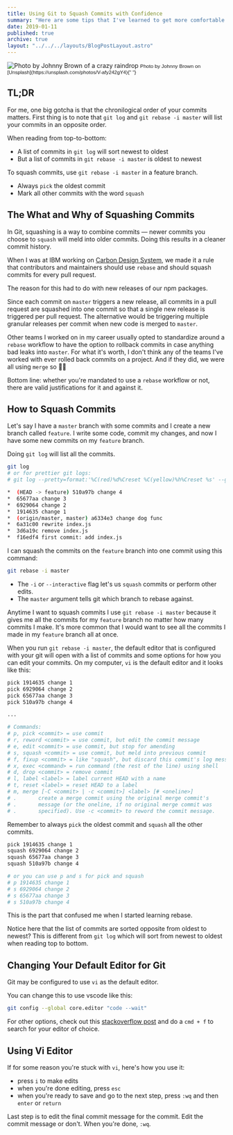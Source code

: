```yaml
---
title: Using Git to Squash Commits with Confidence
summary: "Here are some tips that I've learned to get more comfortable squashing and rebasing in git."
date: 2019-01-11
published: true
archive: true
layout: "../../../layouts/BlogPostLayout.astro"
---
```



<img src={imgSrc} alt="Photo by Johnny Brown of a crazy raindrop" />

<small style="font-family: Karla, sans-serif;">
  Photo by Johnny Brown on
  [Unsplash](https://unsplash.com/photos/V-afy242gY4){" "}
</small>

## TL;DR

For me, one big gotcha is that the chronilogical order of your commits matters. First thing is to note that `git log` and `git rebase -i master` will list your commits in an opposite order.

When reading from top-to-bottom:

- A list of commits in `git log` will sort newest to oldest
- But a list of commits in `git rebase -i master` is oldest to newest

To squash commits, use `git rebase -i master` in a feature branch.

- Always `pick` the oldest commit
- Mark all other commits with the word `squash`

## The What and Why of Squashing Commits

In Git, squashing is a way to combine commits &mdash; newer commits you choose to `squash` will meld into older commits. Doing this results in a cleaner commit history.

When I was at IBM working on [Carbon Design System](https://www.carbondesignsystem.com/), we made it a rule that contributors and maintainers should use `rebase` and should squash commits for every pull request.

The reason for this had to do with new releases of our npm packages.

Since each commit on `master` triggers a new release, all commits in a pull request are squashed into one commit so that a single new release is triggered per pull request. The alternative would be triggering multiple granular releases per commit when new code is merged to `master`.

Other teams I worked on in my career usually opted to standardize around a `rebase` workflow to have the option to rollback commits in case anything bad leaks into `master`. For what it's worth, I don't think any of the teams I've worked with ever rolled back commits on a project. And if they did, we were all using `merge` so 🤷‍♀️

Bottom line: whether you're mandated to use a `rebase` workflow or not, there are valid justifications for it and against it.

## How to Squash Commits

Let's say I have a `master` branch with some commits and I create a new branch called `feature`. I write some code, commit my changes, and now I have some new commits on my `feature` branch.

Doing `git log` will list all the commits.

```bash
git log
# or for prettier git logs:
# git log --pretty=format:'%C(red)%d%Creset %C(yellow)%h%Creset %s' --graph --abbrev-commit
```

```bash
*  (HEAD -> feature) 510a97b change 4
*  65677aa change 3
*  6929064 change 2
*  1914635 change 1
*  (origin/master, master) a6334e3 change dog func
*  6a31c00 rewrite index.js
*  3d6a19c remove index.js
*  f16edf4 first commit: add index.js
```

I can squash the commits on the `feature` branch into one commit using this command:

```bash
git rebase -i master
```

- The `-i` or `--interactive` flag let's us `squash` commits or perform other edits.
- The `master` argument tells git which branch to rebase against.

Anytime I want to squash commits I use `git rebase -i master` because it gives me all the commits for my `feature` branch no matter how many commits I make. It's more common that I would want to see all the commits I made in my `feature` branch all at once.

When you run `git rebase -i master`, the default editor that is configured with your git will open with a list of commits and some options for how you can edit your commits. On my computer, `vi` is the default editor and it looks like this:

```bash
pick 1914635 change 1
pick 6929064 change 2
pick 65677aa change 3
pick 510a97b change 4

...

# Commands:
# p, pick <commit> = use commit
# r, reword <commit> = use commit, but edit the commit message
# e, edit <commit> = use commit, but stop for amending
# s, squash <commit> = use commit, but meld into previous commit
# f, fixup <commit> = like "squash", but discard this commit's log message
# x, exec <command> = run command (the rest of the line) using shell
# d, drop <commit> = remove commit
# l, label <label> = label current HEAD with a name
# t, reset <label> = reset HEAD to a label
# m, merge [-C <commit> | -c <commit>] <label> [# <oneline>]
# .       create a merge commit using the original merge commit's
# .       message (or the oneline, if no original merge commit was
# .       specified). Use -c <commit> to reword the commit message.
```

Remember to always `pick` the oldest commit and `squash` all the other commits.

```bash
pick 1914635 change 1
squash 6929064 change 2
squash 65677aa change 3
squash 510a97b change 4

# or you can use p and s for pick and squash
# p 1914635 change 1
# s 6929064 change 2
# s 65677aa change 3
# s 510a97b change 4
```

This is the part that confused me when I started learning rebase.

Notice here that the list of commits are sorted opposite from oldest to newest?
This is different from `git log` which will sort from newest to oldest when reading top to bottom.

## Changing Your Default Editor for Git

Git may be configured to use `vi` as the default editor.

You can change this to use vscode like this:

```bash
git config --global core.editor "code --wait"
```

For other options, check out this [stackoverflow post](https://stackoverflow.com/questions/2596805/how-do-i-make-git-use-the-editor-of-my-choice-for-commits) and do a `cmd + f` to search for your editor of choice.

## Using Vi Editor

If for some reason you're stuck with `vi`, here's how you use it:

- press `i` to make edits
- when you're done editing, press `esc`
- when you're ready to save and go to the next step, press `:wq` and then `enter` or `return`

Last step is to edit the final commit message for the commit. Edit the commit message or don't. When you're done, `:wq`.
